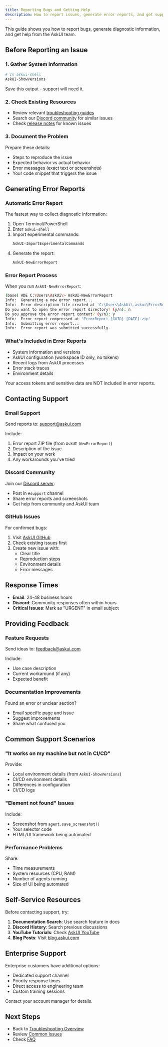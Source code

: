 ```yaml
---
title: Reporting Bugs and Getting Help
description: How to report issues, generate error reports, and get support
---
```


This guide shows you how to report bugs, generate diagnostic information, and get help from the AskUI team.

## Before Reporting an Issue

### 1. Gather System Information

```powershell
# In askui-shell
AskUI-ShowVersions
```

Save this output - support will need it.

### 2. Check Existing Resources

- Review relevant [troubleshooting guides](/02-how-to-guides/04-troubleshooting/00-troubleshooting-overview)
- Search our [Discord community](https://discord.gg/Gu35zMGxbx) for similar issues
- Check [release notes](/04-reference/06-release-notes/00-release-notes-overview) for known issues

### 3. Document the Problem

Prepare these details:
- Steps to reproduce the issue
- Expected behavior vs actual behavior
- Error messages (exact text or screenshots)
- Your code snippet that triggers the issue

## Generating Error Reports

### Automatic Error Report

The fastest way to collect diagnostic information:

1. Open Terminal/PowerShell
2. Enter `askui-shell`
3. Import experimental commands:
   ```powershell
   AskUI-ImportExperimentalCommands
   ```
4. Generate the report:
   ```powershell
   AskUI-NewErrorReport
   ```

### Error Report Process

When you run `AskUI-NewErrorReport`:

```bash
(base) ADE C:\Users\AskUi\> AskUI-NewErrorReport
Info:  Generating a new error report...
Info:  Error description file created at 'C:\Users\AskUi\.askui\ErrorReports\[GUID]\ErrorDescription.md'
Do you want to open the error report directory? (y/n): n
Do you approve the error report content? (y/n): y
Info:  Error report compressed at 'ErrorReport-[GUID]-[DATE].zip'
Info:  Submitting error report...
Info:  Error report was submitted successfully.
```

### What's Included in Error Reports

- System information and versions
- AskUI configuration (workspace ID only, no tokens)
- Recent logs from AskUI processes
- Error stack traces
- Environment details

<Note>
Your access tokens and sensitive data are NOT included in error reports.
</Note>

## Contacting Support

### Email Support

Send reports to: [support@askui.com](mailto:support@askui.com)

Include:
1. Error report ZIP file (from `AskUI-NewErrorReport`)
2. Description of the issue
3. Impact on your work
4. Any workarounds you've tried

### Discord Community

Join our [Discord server](https://discord.gg/Gu35zMGxbx):
- Post in `#support` channel
- Share error reports and screenshots
- Get help from community and AskUI team

### GitHub Issues

For confirmed bugs:
1. Visit [AskUI GitHub](https://github.com/askui)
2. Check existing issues first
3. Create new issue with:
   - Clear title
   - Reproduction steps
   - Environment details
   - Error messages

## Response Times

- **Email**: 24-48 business hours
- **Discord**: Community responses often within hours
- **Critical Issues**: Mark as "URGENT" in email subject

## Providing Feedback

### Feature Requests

Send ideas to: [feedback@askui.com](mailto:feedback@askui.com)

Include:
- Use case description
- Current workaround (if any)
- Expected benefit

### Documentation Improvements

Found an error or unclear section?
- Email specific page and issue
- Suggest improvements
- Share what confused you

## Common Support Scenarios

### "It works on my machine but not in CI/CD"

Provide:
- Local environment details (from `AskUI-ShowVersions`)
- CI/CD environment details
- Differences in configuration
- CI/CD logs

### "Element not found" Issues

Include:
- Screenshot from `agent.save_screenshot()`
- Your selector code
- HTML/UI framework being automated

### Performance Problems

Share:
- Time measurements
- System resources (CPU, RAM)
- Number of agents running
- Size of UI being automated

## Self-Service Resources

Before contacting support, try:

1. **Documentation Search**: Use search feature in docs
2. **Discord History**: Search previous discussions
3. **YouTube Tutorials**: Check [AskUI YouTube](https://youtube.com/@askui)
4. **Blog Posts**: Visit [blog.askui.com](https://blog.askui.com)

## Enterprise Support

Enterprise customers have additional options:
- Dedicated support channel
- Priority response times
- Direct access to engineering team
- Custom training sessions

Contact your account manager for details.

## Next Steps

- Back to [Troubleshooting Overview](/02-how-to-guides/04-troubleshooting/00-troubleshooting-overview)
- Review [Common Issues](/02-how-to-guides/04-troubleshooting/01-common-issues)
- Check [FAQ](/03-explanation/04-faq/faq)
